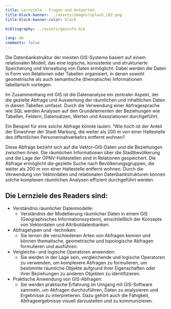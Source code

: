 ```yaml
---
title: Lernziele - Fragen und Antworten
title-block-banner: ../assets/images/splash_L02.png
title-block-banner-color: black

bibliography: ../assets/geoinfo.bib

lang: de
comments: false
---
```


Die Datenbankstruktur der meisten GIS-Systeme basiert auf einem relationalen Modell, das eine logische, konsistente und strukturierte Speicherung und Verwaltung von Daten ermöglicht. Dabei werden die Daten in Form von Relationen oder Tabellen organisiert, in denen sowohl geometrische als auch semantische (thematische) Informationen tabellarisch vorliegen.

Im Zusammenhang mit GIS ist die Datenanalyse ein zentraler Aspekt, der die gezielte Abfrage und Auswertung der räumlichen und inhaltlichen Daten in diesen Tabellen umfasst. Durch die Verwendung einer Abfragesprache wie SQL werden Analysen auf den Grundelementen der Beziehungen wie Tabellen, Feldern, Datensätzen, Werten und Assoziationen durchgeführt.

Ein Beispiel für eine solche Abfrage könnte lauten: "Wie hoch ist der Anteil der Einwohner der Stadt Marburg, die weiter als 200 m von einer Haltestelle des öffentlichen Personennahverkehrs entfernt wohnen?

Diese Abfrage bezieht sich auf die Vektor-GIS-Daten und die Beziehungen zwischen ihnen. Die räumlichen Informationen über die Stadtbevölkerung und die Lage der ÖPNV-Haltestellen sind in Relationen gespeichert. Die Abfrage ermöglicht die gezielte Suche nach Bevölkerungsgruppen, die weiter als 200 m von einer Haltestelle entfernt wohnen. Durch die Verwendung von Vektordaten und relationalen Datenbankstrukturen können solche komplexen räumlichen Analysen effizient durchgeführt werden.

## Die Lernziele des Readers sind:

-   Verständnis räumlicher Datenmodelle:
    -   Verständnis der Modellierung räumlicher Daten in einem GIS (Geographisches Informationssystem), einschließlich der Konzepte von Vektordaten und Attributdatenbanken.
-   Abfragetypen und -techniken:
    -   Sie lernen die verschiedenen Arten von Abfragen kennen und können thematische, geometrische und topologische Abfragen formulieren und ausführen.
-   Vergleichs- und logische Operatoren anwenden:
    -   Sie werden in der Lage sein, vergleichende und logische Operatoren zu verwenden, um komplexere Abfragen zu formulieren, um bestimmte räumliche Objekte aufgrund ihrer Eigenschaften oder ihrer Beziehungen zu anderen Objekten zu identifizieren.
-   Praktische Anwendung von GIS-Abfragen:
    -   Sie werden praktische Erfahrung im Umgang mit GIS-Software sammeln, um Abfragen durchzuführen, Daten zu analysieren und Ergebnisse zu interpretieren. Dazu gehört auch die Fähigkeit, Abfrageergebnisse visuell darzustellen und zu kommunizieren.

